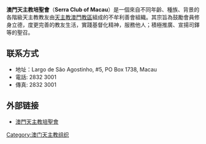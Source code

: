 '''澳門天主教培聖會'''（'''Serra Club of Macau'''）是一個來自不同年齡、種族、背景的各階級天主教教友由[[天主教澳門教區|天主教澳門教區]]組成的不牟利善會組織。其宗旨為鼓勵會員修身立德，度更完善的教友生活，實踐基督化精神，服務他人；積極推廣、宣揚司鐸等的聖召。

==联系方式==
* 地址：Largo de São Agostinho, #5, PO Box 1738, Macau
* 電話: 2832 3001
* 傳真: 2832 3001

==外部链接==
*[https://web.archive.org/web/20130501075800/http://serra-club.org.mo/ 澳門天主教培聖會]

[[Category:澳门天主教组织|Category:澳门天主教组织]]